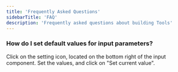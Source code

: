 ```yaml
---
title: 'Frequently Asked Questions'
sidebarTitle: 'FAQ'
description: 'Frequently asked questions about building Tools'
---
```

### How do I set default values for input parameters?
Click on the setting icon, located on the bottom right of the input component. Set the values, and click on "Set current value".

